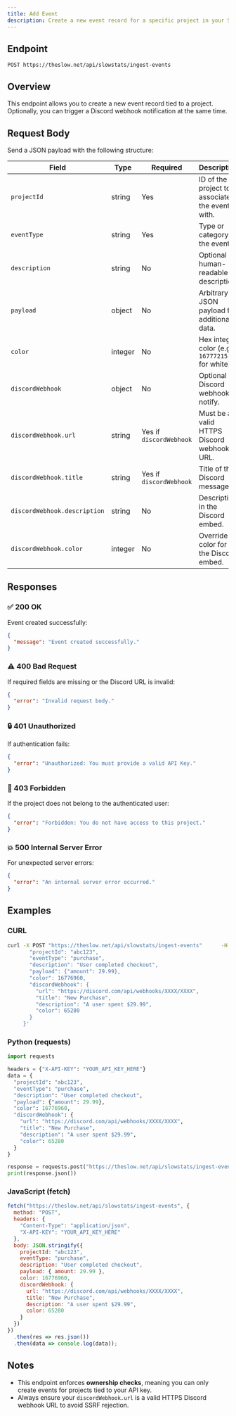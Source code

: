 ```yaml
---
title: Add Event
description: Create a new event record for a specific project in your SlowNet account using an API key.
---
```



## Endpoint

```
POST https://theslow.net/api/slowstats/ingest-events
```

## Overview

This endpoint allows you to create a new event record tied to a project.  
Optionally, you can trigger a Discord webhook notification at the same time.

<AuthSnippet/>

## Request Body

Send a JSON payload with the following structure:

| Field                  | Type                | Required | Description |
|-------------------------|---------------------|----------|-------------|
| `projectId`             | string              | Yes      | ID of the project to associate the event with. |
| `eventType`             | string              | Yes      | Type or category of the event. |
| `description`           | string              | No       | Optional human-readable description. |
| `payload`               | object              | No       | Arbitrary JSON payload for additional data. |
| `color`                 | integer             | No       | Hex integer color (e.g., `16777215` for white). |
| `discordWebhook`        | object              | No       | Optional Discord webhook to notify. |
| `discordWebhook.url`    | string              | Yes if `discordWebhook` | Must be a valid HTTPS Discord webhook URL. |
| `discordWebhook.title`  | string              | Yes if `discordWebhook` | Title of the Discord message. |
| `discordWebhook.description` | string        | No       | Description in the Discord embed. |
| `discordWebhook.color`  | integer             | No       | Override color for the Discord embed.|

## Responses

### ✅ 200 OK

Event created successfully:

```json
{
  "message": "Event created successfully."
}
```

### ⚠️ 400 Bad Request

If required fields are missing or the Discord URL is invalid:

```json
{
  "error": "Invalid request body."
}
```

### 🔒 401 Unauthorized

If authentication fails:

```json
{
  "error": "Unauthorized: You must provide a valid API Key."
}
```

### 🚫 403 Forbidden

If the project does not belong to the authenticated user:

```json
{
  "error": "Forbidden: You do not have access to this project."
}
```

### 💥 500 Internal Server Error

For unexpected server errors:

```json
{
  "error": "An internal server error occurred."
}
```

## Examples

### CURL

```bash
curl -X POST "https://theslow.net/api/slowstats/ingest-events"      -H "Content-Type: application/json"      -H "X-API-KEY: YOUR_API_KEY_HERE"      -d '{
       "projectId": "abc123",
       "eventType": "purchase",
       "description": "User completed checkout",
       "payload": {"amount": 29.99},
       "color": 16776960,
       "discordWebhook": {
         "url": "https://discord.com/api/webhooks/XXXX/XXXX",
         "title": "New Purchase",
         "description": "A user spent $29.99",
         "color": 65280
       }
     }'
```

### Python (requests)

```python
import requests

headers = {"X-API-KEY": "YOUR_API_KEY_HERE"}
data = {
  "projectId": "abc123",
  "eventType": "purchase",
  "description": "User completed checkout",
  "payload": {"amount": 29.99},
  "color": 16776960,
  "discordWebhook": {
    "url": "https://discord.com/api/webhooks/XXXX/XXXX",
    "title": "New Purchase",
    "description": "A user spent $29.99",
    "color": 65280
  }
}

response = requests.post("https://theslow.net/api/slowstats/ingest-events", json=data, headers=headers)
print(response.json())
```

### JavaScript (fetch)

```javascript
fetch("https://theslow.net/api/slowstats/ingest-events", {
  method: "POST",
  headers: {
    "Content-Type": "application/json",
    "X-API-KEY": "YOUR_API_KEY_HERE"
  },
  body: JSON.stringify({
    projectId: "abc123",
    eventType: "purchase",
    description: "User completed checkout",
    payload: { amount: 29.99 },
    color: 16776960,
    discordWebhook: {
      url: "https://discord.com/api/webhooks/XXXX/XXXX",
      title: "New Purchase",
      description: "A user spent $29.99",
      color: 65280
    }
  })
})
  .then(res => res.json())
  .then(data => console.log(data));
```

## Notes

- This endpoint enforces **ownership checks**, meaning you can only create events for projects tied to your API key.
- Always ensure your `discordWebhook.url` is a valid HTTPS Discord webhook URL to avoid SSRF rejection.

<SupportSnippet/>